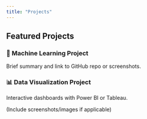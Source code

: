 ---
title: "Projects"
---

## Featured Projects

### 🧠 Machine Learning Project
Brief summary and link to GitHub repo or screenshots.

### 📊 Data Visualization Project
Interactive dashboards with Power BI or Tableau.

(Include screenshots/images if applicable)
